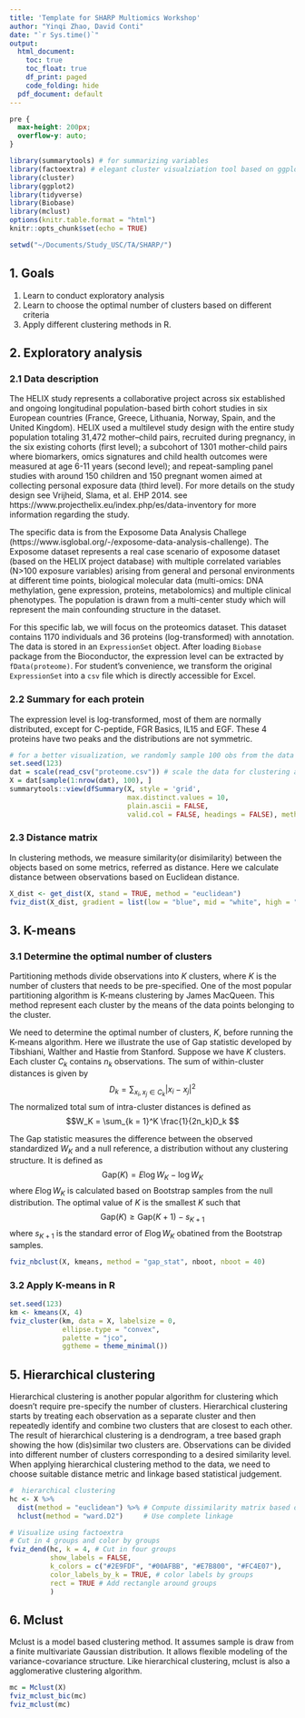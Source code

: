 ```yaml
---
title: 'Template for SHARP Multiomics Workshop'
author: "Yinqi Zhao, David Conti"
date: "`r Sys.time()`"
output:
  html_document:
    toc: true
    toc_float: true
    df_print: paged
    code_folding: hide
  pdf_document: default
---
```


```css
pre {
  max-height: 200px;
  overflow-y: auto;
}
```

```r
library(summarytools) # for summarizing variables
library(factoextra) # elegant cluster visualziation tool based on ggplot2
library(cluster)
library(ggplot2)
library(tidyverse)
library(Biobase)
library(mclust)
options(knitr.table.format = "html")
knitr::opts_chunk$set(echo = TRUE)
```

```r
setwd("~/Documents/Study_USC/TA/SHARP/")
```

## 1. Goals
1. Learn to conduct exploratory analysis
2. Learn to choose the optimal number of clusters based on different criteria
3. Apply different clustering methods in R.

## 2. Exploratory analysis {.tabset}
### 2.1 Data description
The HELIX study represents a collaborative project across six established and ongoing longitudinal population-based birth cohort studies in six European countries (France, Greece, Lithuania, Norway, Spain, and the United Kingdom). HELIX used a multilevel study design with the entire study population totaling 31,472 mother–child pairs, recruited during pregnancy, in the six existing cohorts (first level); a subcohort of 1301 mother-child pairs where biomarkers, omics signatures and child health outcomes were measured at age 6-11 years (second level); and repeat-sampling panel studies with around 150 children and 150 pregnant women aimed at collecting personal exposure data (third level). For more details on the study design see Vrijheid, Slama, et al. EHP 2014. see https://www.projecthelix.eu/index.php/es/data-inventory for more information regarding the study.

The specific data is from the Exposome Data Analysis Challege (https://www.isglobal.org/-/exposome-data-analysis-challenge). The Exposome dataset represents a real case scenario of exposome dataset (based on the HELIX project database) with multiple correlated variables (N>100 exposure variables) arising from general and personal environments at different time points, biological molecular data (multi-omics: DNA methylation, gene expression, proteins, metabolomics) and multiple clinical phenotypes. The population is drawn from a multi-center study which will represent the main confounding structure in the dataset.

For this specific lab, we will focus on the proteomics dataset. This dataset contains 1170 individuals and 36 proteins (log-transformed) with annotation. The data is stored in an `ExpressionSet` object. After loading `Biobase` package from the Bioconductor, the expression level can be extracted by `fData(proteome)`. For student's convenience, we transform the original `ExpressionSet` into a `csv` file which is directly accessible for Excel.
<br>


### 2.2 Summary for each protein
The expression level is log-transformed, most of them are normally distributed, except for C-peptide, FGR Basics, IL15 and EGF. These 4 proteins have two peaks and the distributions are not symmetric. 
```r
# for a better visualization, we randomly sample 100 obs from the data
set.seed(123)
dat = scale(read_csv("proteome.csv")) # scale the data for clustering analysis
X = dat[sample(1:nrow(dat), 100), ]
summarytools::view(dfSummary(X, style = 'grid', 
                             max.distinct.values = 10, 
                             plain.ascii = FALSE, 
                             valid.col = FALSE, headings = FALSE), method = "render")
```


### 2.3 Distance matrix 
In clustering methods, we measure similarity(or disimilarity) between the objects based on some metrics, referred as distance. Here we calculate distance between observations based on Euclidean distance. 
```r
X_dist <- get_dist(X, stand = TRUE, method = "euclidean")
fviz_dist(X_dist, gradient = list(low = "blue", mid = "white", high = "red"), show_labels = FALSE)
```



## 3. K-means {.tabset}
### 3.1 Determine the optimal number of clusters
Partitioning methods divide observations into $K$ clusters, where $K$ is the number of clusters that needs to be pre-specified. One of the most popular partitioning algorithm is K-means clustering by James MacQueen. This method represent each cluster by the means of the data points belonging to the cluster. 

We need to determine the optimal number of clusters, $K$, before running the K-means algorithm. Here we illustrate the use of Gap statistic developed by Tibshiani, Walther and Hastie from Stanford. Suppose we have $K$ clusters. Each cluster $C_k$ contains $n_k$ observations. The sum of within-cluster distances is given by
$$D_k = \sum_{x_i, x_j \in C_k}|x_i - x_j|^2$$
The normalized total sum of intra-cluster distances is defined as
$$W_K = \sum_{k = 1}^K \frac{1}{2n_k}D_k $$

The Gap statistic measures the difference between the observed standardized $W_K$ and a null reference, a distribution without any clustering structure. It is defined as
$$\text{Gap}(K) = E \log W_K - \log W_K $$
where $E \log W_K$ is calculated based on Bootstrap samples from the null distribution. The optimal value of $K$ is the smallest $K$ such that 
$$\text{Gap}(K) \geq \text{Gap}(K + 1) - s_{K + 1}$$
where $s_{K + 1}$ is the standard error of $E \log W_K$ obatined from the Bootstrap samples.

```r
fviz_nbclust(X, kmeans, method = "gap_stat", nboot, nboot = 40)
```

### 3.2 Apply K-means in R
```r
set.seed(123)
km <- kmeans(X, 4)
fviz_cluster(km, data = X, labelsize = 0,
             ellipse.type = "convex",
             palette = "jco",
             ggtheme = theme_minimal())
```


## 5. Hierarchical clustering
Hierarchical clustering is another popular algorithm for clustering which doesn't require pre-specify the number of clusters. Hierarchical clustering starts by treating each observation as a separate cluster and then repeatedly identify and combine two clusters that are closest to each other. The result of hierarchical clustering is a dendrogram, a tree based graph showing the how (dis)similar two clusters are. Observations can be divided into different number of clusters corresponding to a desired similarity level. When applying hierarchical clustering method to the data, we need to choose suitable distance metric and linkage based statistical judgement.
```r
#  hierarchical clustering
hc <- X %>%
  dist(method = "euclidean") %>% # Compute dissimilarity matrix based on Euclidean space
  hclust(method = "ward.D2")     # Use complete linkage

# Visualize using factoextra
# Cut in 4 groups and color by groups
fviz_dend(hc, k = 4, # Cut in four groups
          show_labels = FALSE,
          k_colors = c("#2E9FDF", "#00AFBB", "#E7B800", "#FC4E07"),
          color_labels_by_k = TRUE, # color labels by groups
          rect = TRUE # Add rectangle around groups
          )
```

## 6. Mclust
Mclust is a model based clustering method. It assumes sample is draw from a finite multivariate Gaussian distribution. It allows flexible modeling of the variance-covariance structure. Like hierarchical clustering, mclust is also a agglomerative clustering algorithm.
```r
mc = Mclust(X)
fviz_mclust_bic(mc)
fviz_mclust(mc)
```